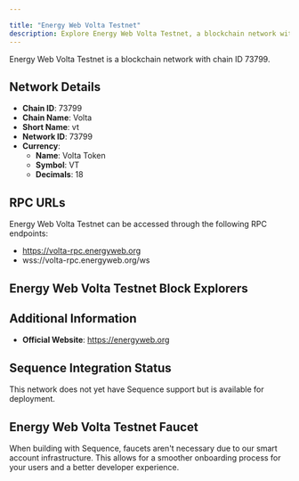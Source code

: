 ```yaml
---

title: "Energy Web Volta Testnet"
description: Explore Energy Web Volta Testnet, a blockchain network with chain ID 73799. Learn about its native currency, Volta Token, and how to interact with the network.
---
```




Energy Web Volta Testnet is a blockchain network with chain ID 73799.

## Network Details

- **Chain ID**: 73799
- **Chain Name**: Volta
- **Short Name**: vt
- **Network ID**: 73799
- **Currency**: 
  - **Name**: Volta Token
  - **Symbol**: VT
  - **Decimals**: 18

## RPC URLs

Energy Web Volta Testnet can be accessed through the following RPC endpoints:

- https://volta-rpc.energyweb.org
- wss://volta-rpc.energyweb.org/ws

## Energy Web Volta Testnet Block Explorers



## Additional Information

- **Official Website**: https://energyweb.org

## Sequence Integration Status

This network does not yet have Sequence support but is available for deployment.

## Energy Web Volta Testnet Faucet

When building with Sequence, faucets aren't necessary due to our smart account infrastructure. This allows for a smoother onboarding process for your users and a better developer experience.
